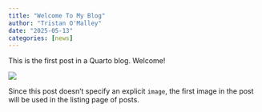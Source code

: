 ```yaml
---
title: "Welcome To My Blog"
author: "Tristan O'Malley"
date: "2025-05-13"
categories: [news]
---
```


This is the first post in a Quarto blog. Welcome!

![](thumbnail.jpg)

Since this post doesn't specify an explicit `image`, the first image in the post will be used in the listing page of posts.



